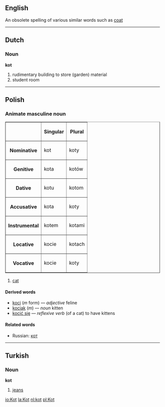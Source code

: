 ==English==
An obsolete spelling of various similar words such as [[coat]]

----
==Dutch==
===Noun===
'''kot'''

# rudimentary building to store (garden) material
# student room

----
==Polish==
===Animate masculine noun===
<table border=1>
<tr><th><th>Singular<th>Plural</tr>
<tr><th>Nominative<td>kot<td>koty</tr>
<tr><th>Genitive<td>kota<td>kotów</tr>
<tr><th>Dative<td>kotu<td>kotom</tr>
<tr><th>Accusative<td>kota<td>koty</tr>
<tr><th>Instrumental<td>kotem<td>kotami</tr>
<tr><th>Locative<td>kocie<td>kotach</tr>
<tr><th>Vocative<td>kocie<td>koty</tr>
</table>

#[[cat]]

====Derived words====
*[[koci]] (''m'' form) &mdash; ''adjective'' feline
*[[kociak]] (''m'') &mdash; ''noun'' kitten
*[[kocić się]] &mdash; ''reflexive verb'' (of a cat) to have kittens

====Related words====
*Russian: [[кот]]
----

==Turkish==
===Noun===
'''kot'''

# [[jeans]]

[[io:Kot]]
[[la:Kot]]
[[nl:kot]]
[[pl:Kot]]